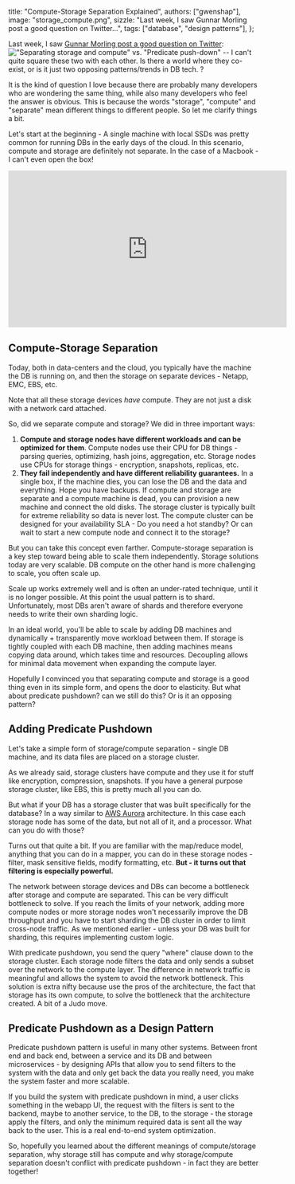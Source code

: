   title: "Compute-Storage Separation Explained",
  authors: ["gwenshap"],
  image: "storage_compute.png",
  sizzle: "Last week, I saw Gunnar Morling post a good question on Twitter...",
  tags: ["database", "design patterns"],
};

Last week, I saw [Gunnar Morling post a good question on Twitter](https://twitter.com/gunnarmorling/status/1610203324963516417):
!["Separating storage and compute" vs. "Predicate push-down" -- I can't quite square these two with each other. Is there a world where they co-exist, or is it just two opposing patterns/trends in DB tech. ?](/img/storage-compute/tweet-gunnar.png)

It is the kind of question I love because there are probably many developers who are wondering the same thing, while also many developers who feel the answer is obvious. This is because the words "storage", "compute" and "separate" mean different things to different people. So let me clarify things a bit.

Let's start at the beginning - A single machine with local SSDs was pretty common for running DBs in the early days of the cloud. In this scenario, compute and storage are definitely not separate. In the case of a Macbook - I can't even open the box!

<iframe
  width="560"
  height="315"
  src="https://www.youtube.com/embed/oi4nDjrZTKY"
  title="YouTube video player"
  frameborder="0"
  allow="accelerometer; autoplay; clipboard-write; encrypted-media; gyroscope; picture-in-picture; web-share"
  allowfullscreen
></iframe>

## Compute-Storage Separation

Today, both in data-centers and the cloud, you typically have the machine the DB is running on, and then the storage on separate devices - Netapp, EMC, EBS, etc.

Note that all these storage devices _have_ compute. They are not just a disk with a network card attached.

So, did we separate compute and storage? We did in three important ways:

1. **Compute and storage nodes have different workloads and can be optimized for them**. Compute nodes use their CPU for DB things - parsing queries, optimizing, hash joins, aggregation, etc. Storage nodes use CPUs for storage things - encryption, snapshots, replicas, etc.
2. **They fail independently and have different reliability guarantees.** In a single box, if the machine dies, you can lose the DB and the data and everything. Hope you have backups. If compute and storage are separate and a compute machine is dead, you can provision a new machine and connect the old disks. The storage cluster is typically built for extreme reliability so data is never lost. The compute cluster can be designed for your availability SLA - Do you need a hot standby? Or can wait to start a new compute node and connect it to the storage?

But you can take this concept even farther. Compute-storage separation is a key step toward being able to scale them independently. Storage solutions today are very scalable. DB compute on the other hand is more challenging to scale, you often scale up.

Scale up works extremely well and is often an under-rated technique, until it is no longer possible. At this point the usual pattern is to shard. Unfortunately, most DBs aren't aware of shards and therefore everyone needs to write their own sharding logic.

In an ideal world, you'll be able to scale by adding DB machines and dynamically + transparently move workload between them. If storage is tightly coupled with each DB machine, then adding machines means copying data around, which takes time and resources. Decoupling allows for minimal data movement when expanding the compute layer.

Hopefully I convinced you that separating compute and storage is a good thing even in its simple form, and opens the door to elasticity. But what about predicate pushdown? can we still do this? Or is it an opposing pattern?

## Adding Predicate Pushdown

Let's take a simple form of storage/compute separation - single DB machine, and its data files are placed on a storage cluster.

As we already said, storage clusters have compute and they use it for stuff like encryption, compression, snapshots. If you have a general purpose storage cluster, like EBS, this is pretty much all you can do.

But what if your DB has a storage cluster that was built specifically for the database? In a way similar to [AWS Aurora](https://web.stanford.edu/class/cs245/readings/aurora.pdf) architecture. In this case each storage node has some of the data, but not all of it, and a processor. What can you do with those?

Turns out that quite a bit. If you are familiar with the map/reduce model, anything that you can do in a mapper, you can do in these storage nodes - filter, mask sensitive fields, modify formatting, etc. **But - it turns out that filtering is especially powerful.**

The network between storage devices and DBs can become a bottleneck after storage and compute are separated. This can be very difficult bottleneck to solve. If you reach the limits of your network, adding more compute nodes or more storage nodes won't necessarily improve the DB throughput and you have to start sharding the DB cluster in order to limit cross-node traffic. As we mentioned earlier - unless your DB was built for sharding, this requires implementing custom logic.

With predicate pushdown, you send the query "where" clause down to the storage cluster. Each storage node filters the data and only sends a subset over the network to the compute layer. The difference in network traffic is meaningful and allows the system to avoid the network bottleneck. This solution is extra nifty because use the pros of the architecture, the fact that storage has its own compute, to solve the bottleneck that the architecture created. A bit of a Judo move.

## Predicate Pushdown as a Design Pattern

Predicate pushdown pattern is useful in many other systems. Between front end and back end, between a service and its DB and between microservices - by designing APIs that allow you to send filters to the system with the data and only get back the data you really need, you make the system faster and more scalable.

If you build the system with predicate pushdown in mind, a user clicks something in the webapp UI, the request with the filters is sent to the backend, maybe to another service, to the DB, to the storage - the storage apply the filters, and only the minimum required data is sent all the way back to the user. This is a real end-to-end system optimization.

So, hopefully you learned about the different meanings of compute/storage separation, why storage still has compute and why storage/compute separation doesn't conflict with predicate pushdown - in fact they are better together!
